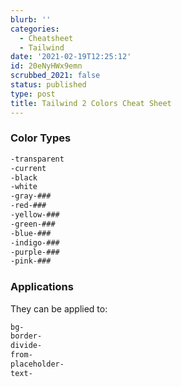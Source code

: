 ```yaml
---
blurb: ''
categories:
  - Cheatsheet
  - Tailwind
date: '2021-02-19T12:25:12'
id: 20eNyHWx9emn
scrubbed_2021: false
status: published
type: post
title: Tailwind 2 Colors Cheat Sheet
---
```


### Color Types

```css
-transparent
-current
-black
-white
-gray-###
-red-###
-yellow-###
-green-###
-blue-###
-indigo-###
-purple-###
-pink-###
```

### Applications 

They can be applied to:

```css
bg-
border-
divide-
from-
placeholder-
text-
